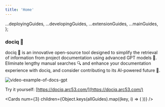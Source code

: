 ```yaml
---
title: 'Home'
---
```





  ...deployingGuides,
  ...developingGuides,
  ...extensionGuides,
  ...mainGuides,
};

###  **dociq 🦖**

dociq 🦖 is an innovative open-source tool designed to simplify the retrieval of information from project documentation using advanced GPT models 🤖. Eliminate lengthy manual searches 🔍 and enhance your documentation experience with dociq, and consider contributing to its AI-powered future 🚀.

![video-example-of-docs-gpt](https://d3dg1063dc54p9.cloudfront.net/videos/demov3.gif)

Try it yourself: [https://dociq.arc53.com/](https://dociq.arc53.com/)

<Cards
      num={3}
      children={Object.keys(allGuides).map((key, i) => (
        <Card
          key={i}
          title={allGuides[key].title}
          href={allGuides[key].href}
        />
      ))}
    />
